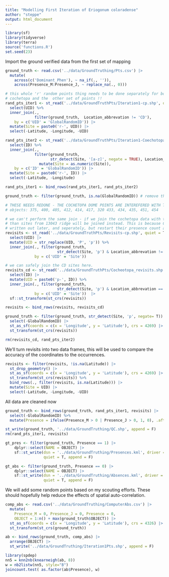 ```yaml
---
title: "Modelling First Iteration of Eriogonum coloradense"
author: "steppe"
output: html_document
---
```


```r
library(sf)
library(tidyverse)
library(terra)
source('functions.R')
set.seed(23)
```

Import the ground verified data from the first set of mapping
```r
ground_truth <- read.csv('../data/GroundTruthing/Pts.csv') |>
  mutate(
    across(c('Dominant_Phen'), ~ na_if(., '')), 
    across(Presence_M:Presence_J, ~ replace_na(., 0)))

# this whole 'r' random points thing needs to be done separately for both the
# cochetopa and the  other set of points !!
rand_pts_iter1 <- st_read('../data/GroundTruthPts/Iteration1-cp.shp', quiet = T) |>
  select(UID) %>% 
  inner_join(., 
             filter(ground_truth,  Location_abbrevation != 'CD'), 
    by = c('UID' = 'GlobalRandomID')) |>
  mutate(Site = paste0('r-', UID)) |>
  select(-Latitude, -Longitude, -UID) 

rand_pts_iter2 <- st_read('../data/GroundTruthPts/Iteration1-Coechotopa.shp', quiet = T) |>
  select(ID) %>% 
  inner_join(., 
             filter(ground_truth, 
                    str_detect(Site, '[a-z]', negate = TRUE), Location_abbrevation == 'CD') |>
               mutate(Site = as.numeric(Site)), 
    by = c('ID' = 'GlobalRandomID')) |>
  mutate(Site = paste0('r-', ID)) |>
  select(-Latitude, -Longitude) 

rand_pts_iter1 <- bind_rows(rand_pts_iter1, rand_pts_iter2)

ground_truth <- filter(ground_truth, is.na(GlobalRandomID)) # remove these random pts

# THESE NEEDS REDONE - THE COCHETOPA DOME POINTS ARE INTEREFERED WITH THE RIDGE 14043 POINTS!!!!
# objects: 375, 400, 405, 412, 414, 417, 320 433, 434, 435, 451, 454

# we can't perform the same join - if we join the cochetopa data with the full data set, 
# than sites from 13043 ridge will be joined instead. This is because CD points were
# written out later, and seperately, but restart their presence count at 1. 
revisits <- st_read('../data/GroundTruthPts/Revisits-cp.shp', quiet = T) |> 
  select(UID) |> 
  mutate(UID = str_replace(UID, 'P', 'p')) %>%  
  inner_join(., filter(ground_truth, 
                       str_detect(Site, 'p') & Location_abbrevation != 'CD'),
             by = c('UID' = 'Site'))  

# we can safely join the CD sites here. 
revisits_cd <- st_read('../data/GroundTruthPts/Cocheotopa_revisits.shp', quiet = T) |> 
  select(ID) |> 
  mutate(UID = paste0('p-', ID)) %>%  
  inner_join(., filter(ground_truth, 
                       str_detect(Site, 'p') & Location_abbrevation == 'CD'),
             by = c('UID' = 'Site'))  |>
  sf::st_transform(st_crs(revisits))

revisits <- bind_rows(revisits, revisits_cd)

ground_truth <- filter(ground_truth, str_detect(Site, 'p', negate= T)) |>
  select(-GlobalRandomID) |>
  st_as_sf(coords = c(x = 'Longitude', y = 'Latitude'), crs = 4269) |>
  st_transform(st_crs(revisits))

rm(revisits_cd, rand_pts_iter2)
```

We'll turn revisits into two data frames, this will be used to compare the accuracy of the coordinates to the occurrences. 
```r
revisits <- filter(revisits, !is.na(Latitude)) |>
  st_drop_geometry() |>
  st_as_sf(coords = c(x = 'Longitude', y = 'Latitude'), crs = 4269) |>
  st_transform(st_crs(revisits)) %>% 
  bind_rows(., filter(revisits, is.na(Latitude))) |>
  mutate(Site = UID) |>
  select(-Latitude, -Longitude, -UID)
```

All data are cleaned now
```r
ground_truth <- bind_rows(ground_truth, rand_pts_iter1, revisits) |>
  select(-GlobalRandomID) %>% 
  mutate(Presence = ifelse(Presence_M > 0 | Presence_J > 0, 1, 0), .after = Presence_J)

st_write(ground_truth, '../data/GroundTruthing/QC.shp', append = F)
rm(rand_pts_iter1, revisits)
```

```r
gt_pres <- filter(ground_truth, Presence == 1) |>
    dplyr::select(NAME = OBJECT) |>
    sf::st_write(dsn = '../data/GroundTruthing/Presences.kml', driver = 'kml',
                 quiet = T, append = F)

gt_abs <- filter(ground_truth, Presence == 0) |>
    dplyr::select(NAME = OBJECT) |>
    sf::st_write(dsn = '../data/GroundTruthing/Absences.kml', driver = 'kml',
                 quiet = T, append = F)
```

We will add some random points based on my scouting efforts. 
These should hopefully help reduce the effects of spatial auto-correlation. 

```r
comp_abs <- read.csv('../data/GroundTruthing/ComputerAbs.csv') |>
  mutate(
    Presence_M = 0, Presence_J = 0, Presence = 0, 
    OBJECT = 1:n() + max(ground_truth$OBJECT)) |>
  st_as_sf(coords = c(x = 'Longitude', y = 'Latitude'), crs = 4326) |>
  st_transform(st_crs(ground_truth))

ab <- bind_rows(ground_truth, comp_abs) |>
  arrange(OBJECT) |>
  st_write('../data/GroundTruthing/Iteration1Pts.shp', append = F)

library(spdep)
nn5 = knn2nb(knearneigh(ab, 8))
w = nb2listw(nn5, style="B")
joincount.test( as.factor(ab$Presence), w)

```

